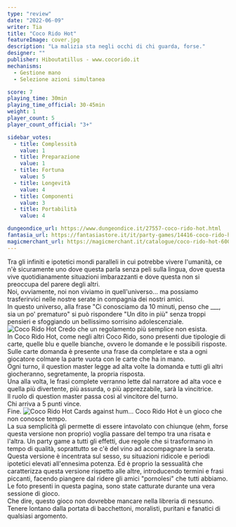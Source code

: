 ```yaml
---
type: "review"
date: "2022-06-09"
writer: Tia
title: "Coco Rido Hot"
featureImage: cover.jpg
description: "La malizia sta negli occhi di chi guarda, forse."
designer: ""
publisher: Hiboutatillus - www.cocorido.it
mechanisms:
  - Gestione mano
  - Selezione azioni simultanea

score: 7
playing_time: 30min
playing_time_official: 30-45min
weight: 1
player_count: 5
player_count_official: "3+"

sidebar_votes:
  - title: Complessità
    value: 1
  - title: Preparazione
    value: 1
  - title: Fortuna
    value: 5
  - title: Longevità
    value: 4
  - title: Componenti
    value: 3
  - title: Portabilità
    value: 4

dungeondice_url: https://www.dungeondice.it/27557-coco-rido-hot.html
fantasia_url: https://fantasiastore.it/it/party-games/14416-coco-rido-hot.html
magicmerchant_url: https://magicmerchant.it/catalogue/coco-rido-hot-60057/
---
```


<Setting>
  Tra gli infiniti e ipotetici mondi paralleli in cui potrebbe vivere l'umanità,
  ce n'è sicuramente uno dove questa parla senza peli sulla lingua, dove questa
  vive quotidianamente situazioni imbarazzanti e dove questa non si preoccupa
  del parere degli altri. <br />
  Noi, ovviamente, noi non viviamo in quell'universo... ma possiamo trasferirvici
  nelle nostre serate in compagnia dei nostri amici. <br />
  In questo universo, alla frase "Ci conosciamo da 10 minuti, penso che ___, sia
  un po' prematuro" si può rispondere "Un dito in più" senza troppi pensieri e
  sfoggiando un bellissimo sorrisino adolescenziale.
</Setting>

<img src="./game1.jpg" alt="Coco Rido Hot" />

<Rules>
  Credo che un regolamento più semplice non esista. <br />
  In Coco Rido Hot, come negli altri Coco Rido, sono presenti due tipologie di carte,
  quelle blu e quelle bianche, ovvero le domande e le possibili risposte. <br />
  Sulle carte domanda è presente una frase da completare e sta a ogni giocatore
  colmare la parte vuota con le carte che ha in mano. <br />
  Ogni turno, il question master legge ad alta volte la domanda e tutti gli altri
  giocheranno, segretamente, la propria risposta. <br />
  Una alla volta, le frasi complete verranno lette dal narratore ad alta voce e
  quella più divertente, più assurda, o più apprezzabile, sarà la vincitrice.
  <br />
  Il ruolo di question master passa così al vincitore del turno. <br />
  Chi arriva a 5 punti vince. <br />
  Fine.
</Rules>

<img src="./game2.jpg" alt="Coco Rido Hot" />

<Feedback>
  Cards against hum... Coco Rido Hot è un gioco che non conosce tempo. <br />
  La sua semplicità gli permette di essere intavolato con chiunque (ehm, forse questa
  versione non proprio) voglia passare del tempo tra una risata e l'altra. Un party
  game a tutti gli effetti, due regole che si trasformano in tempo di qualità, soprattutto
  se c'è del vino ad accompagnare la serata.
  <br />
  Questa versione è incentrata sul sesso, su situazioni ridicole e periodi ipotetici
  elevati all'ennesima potenza. Ed è proprio la sessualità che caratterizza questa
  versione rispetto alle altre, introducendo termini e frasi piccanti, facendo piangere
  dal ridere gli amici "pornolesi" che tutti abbiamo. <br />
  Le foto presenti in questa pagina, sono state catturate durante una vera
  sessione di gioco.
  <br />
  Che dire, questo gioco non dovrebbe mancare nella libreria di nessuno. Tenere
  lontano dalla portata di bacchettoni, moralisti, puritani e fanatici di
  qualsiasi argomento.
</Feedback>

<Instagram id="CelMdCoD8dC" />
